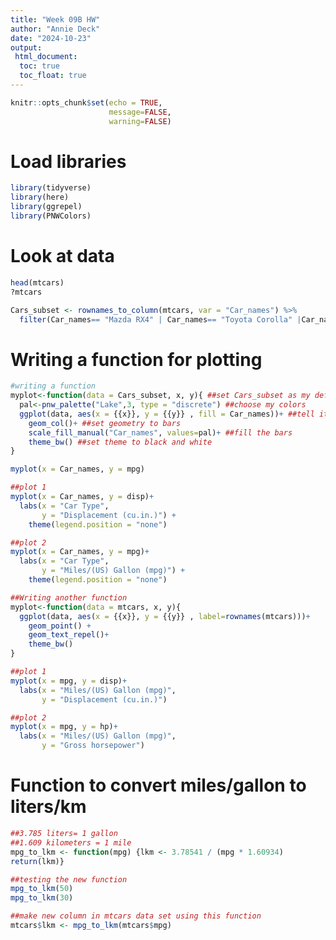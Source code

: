 ```yaml
---
title: "Week 09B HW"
author: "Annie Deck"
date: "2024-10-23"
output: 
 html_document:
  toc: true
  toc_float: true
---
```


```r
knitr::opts_chunk$set(echo = TRUE,
                      message=FALSE,
                      warning=FALSE)
```

# Load libraries
```r
library(tidyverse)
library(here)
library(ggrepel)
library(PNWColors)
```

# Look at data
```r
head(mtcars)
?mtcars

Cars_subset <- rownames_to_column(mtcars, var = "Car_names") %>%
  filter(Car_names== "Mazda RX4" | Car_names== "Toyota Corolla" |Car_names== "Ferrari Dino")
```


# Writing a function for plotting
```r
#writing a function 
myplot<-function(data = Cars_subset, x, y){ ##set Cars_subset as my default data set 
  pal<-pnw_palette("Lake",3, type = "discrete") ##choose my colors
  ggplot(data, aes(x = {{x}}, y = {{y}} , fill = Car_names))+ ##tell it my x and y variables are going to be within my Cars_subset data set 
    geom_col()+ ##set geometry to bars 
    scale_fill_manual("Car_names", values=pal)+ ##fill the bars 
    theme_bw() ##set theme to black and white 
}

myplot(x = Car_names, y = mpg)

##plot 1
myplot(x = Car_names, y = disp)+
  labs(x = "Car Type",
       y = "Displacement (cu.in.)") +
    theme(legend.position = "none")

##plot 2
myplot(x = Car_names, y = mpg)+
  labs(x = "Car Type",
       y = "Miles/(US) Gallon (mpg)") +
    theme(legend.position = "none")

##Writing another function 
myplot<-function(data = mtcars, x, y){
  ggplot(data, aes(x = {{x}}, y = {{y}} , label=rownames(mtcars)))+
    geom_point() +
    geom_text_repel()+
    theme_bw()
}

##plot 1
myplot(x = mpg, y = disp)+
  labs(x = "Miles/(US) Gallon (mpg)",
       y = "Displacement (cu.in.)") 

##plot 2
myplot(x = mpg, y = hp)+
  labs(x = "Miles/(US) Gallon (mpg)",
       y = "Gross horsepower") 

```

# Function to convert miles/gallon to liters/km
```r
##3.785 liters= 1 gallon
##1.609 kilometers = 1 mile 
mpg_to_lkm <- function(mpg) {lkm <- 3.78541 / (mpg * 1.60934) 
return(lkm)}

##testing the new function 
mpg_to_lkm(50)
mpg_to_lkm(30)

##make new column in mtcars data set using this function 
mtcars$lkm <- mpg_to_lkm(mtcars$mpg)

```


